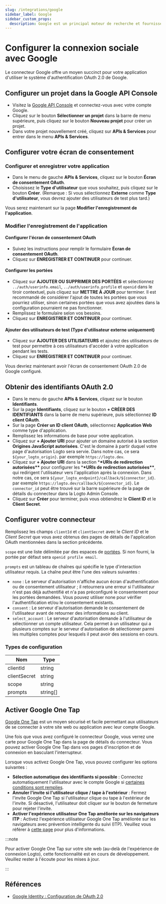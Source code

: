```yaml
---
slug: /integrations/google
sidebar_label: Google
sidebar_custom_props:
  description: Google est un principal moteur de recherche et fournisseur de services de messagerie.
---
```



# Configurer la connexion sociale avec Google

Le connecteur Google offre un moyen succinct pour votre application d'utiliser le système d'authentification OAuth 2.0 de Google.

<GuideTip />

## Configurer un projet dans la Google API Console

- Visitez la [Google API Console](https://console.developers.google.com) et connectez-vous avec votre compte Google.
- Cliquez sur le bouton **Sélectionner un projet** dans la barre de menu supérieure, puis cliquez sur le bouton **Nouveau projet** pour créer un projet.
- Dans votre projet nouvellement créé, cliquez sur **APIs & Services** pour entrer dans le menu **APIs & Services**.

## Configurer votre écran de consentement

### Configurer et enregistrer votre application

- Dans le menu de gauche **APIs & Services**, cliquez sur le bouton **Écran de consentement OAuth**.
- Choisissez le **Type d'utilisateur** que vous souhaitez, puis cliquez sur le bouton **Créer**. (Remarque : Si vous sélectionnez **Externe** comme **Type d'utilisateur**, vous devrez ajouter des utilisateurs de test plus tard.)

Vous serez maintenant sur la page **Modifier l'enregistrement de l'application**.

### Modifier l'enregistrement de l'application

#### Configurer l'écran de consentement OAuth

- Suivez les instructions pour remplir le formulaire **Écran de consentement OAuth**.
- Cliquez sur **ENREGISTRER ET CONTINUER** pour continuer.

#### Configurer les portées

- Cliquez sur **AJOUTER OU SUPPRIMER DES PORTÉES** et sélectionnez `../auth/userinfo.email`, `../auth/userinfo.profile` et `openid` dans le tiroir contextuel, puis cliquez sur **METTRE À JOUR** pour terminer. Il est recommandé de considérer l'ajout de toutes les portées que vous pourriez utiliser, sinon certaines portées que vous avez ajoutées dans la configuration pourraient ne pas fonctionner.
- Remplissez le formulaire selon vos besoins.
- Cliquez sur **ENREGISTRER ET CONTINUER** pour continuer.

#### Ajouter des utilisateurs de test (Type d'utilisateur externe uniquement)

- Cliquez sur **AJOUTER DES UTILISATEURS** et ajoutez des utilisateurs de test pour permettre à ces utilisateurs d'accéder à votre application pendant les tests.
- Cliquez sur **ENREGISTRER ET CONTINUER** pour continuer.

Vous devriez maintenant avoir l'écran de consentement OAuth 2.0 de Google configuré.

## Obtenir des identifiants OAuth 2.0

- Dans le menu de gauche **APIs & Services**, cliquez sur le bouton **Identifiants**.
- Sur la page **Identifiants**, cliquez sur le bouton **+ CRÉER DES IDENTIFIANTS** dans la barre de menu supérieure, puis sélectionnez **ID client OAuth**.
- Sur la page **Créer un ID client OAuth**, sélectionnez **Application Web** comme type d'application.
- Remplissez les informations de base pour votre application.
- Cliquez sur **+ Ajouter URI** pour ajouter un domaine autorisé à la section **Origines JavaScript autorisées**. C'est le domaine à partir duquel votre page d'autorisation Logto sera servie. Dans notre cas, ce sera `${your_logto_origin}`. par exemple `https://logto.dev`.
- Cliquez sur **+ Ajouter URI** dans la section \***\*URIs de redirection autorisées\*\*** pour configurer les \***\*URIs de redirection autorisées\*\***, qui redirigent l'utilisateur vers l'application après la connexion. Dans notre cas, ce sera `${your_logto_endpoint}/callback/${connector_id}`. par exemple `https://logto.dev/callback/${connector_id}`. Le `connector_id` peut être trouvé sur la barre supérieure de la page de détails du connecteur dans la Logto Admin Console.
- Cliquez sur **Créer** pour terminer, puis vous obtiendrez le **Client ID** et le **Client Secret**.

## Configurer votre connecteur

Remplissez les champs `clientId` et `clientSecret` avec le _Client ID_ et le _Client Secret_ que vous avez obtenus des pages de détails de l'application OAuth mentionnées dans la section précédente.

`scope` est une liste délimitée par des espaces de [portées](https://developers.google.com/identity/protocols/oauth2/scopes). Si non fourni, la portée par défaut sera `openid profile email`.

`prompts` est un tableau de chaînes qui spécifie le type d'interaction utilisateur requis. La chaîne peut être l'une des valeurs suivantes :

- `none` : Le serveur d'autorisation n'affiche aucun écran d'authentification ou de consentement utilisateur ; il retournera une erreur si l'utilisateur n'est pas déjà authentifié et n'a pas préconfiguré le consentement pour les portées demandées. Vous pouvez utiliser none pour vérifier l'authentification et/ou le consentement existants.
- `consent` : Le serveur d'autorisation demande le consentement de l'utilisateur avant de retourner des informations au client.
- `select_account` : Le serveur d'autorisation demande à l'utilisateur de sélectionner un compte utilisateur. Cela permet à un utilisateur qui a plusieurs comptes sur le serveur d'autorisation de sélectionner parmi les multiples comptes pour lesquels il peut avoir des sessions en cours.

### Types de configuration

| Nom          | Type     |
| ------------ | -------- |
| clientId     | string   |
| clientSecret | string   |
| scope        | string   |
| prompts      | string[] |

## Activer Google One Tap

[Google One Tap](https://developers.google.com/identity/gsi/web/guides/features) est un moyen sécurisé et facile permettant aux utilisateurs de se connecter à votre site web ou application avec leur compte Google.

Une fois que vous avez configuré le connecteur Google, vous verrez une carte pour Google One Tap dans la page de détails du connecteur. Vous pouvez activer Google One Tap dans vos pages d'inscription et de connexion en basculant l'interrupteur.

Lorsque vous activez Google One Tap, vous pouvez configurer les options suivantes :

- **Sélection automatique des identifiants si possible** : Connectez automatiquement l'utilisateur avec le compte Google si [certaines conditions sont remplies](https://developers.google.com/identity/gsi/web/guides/automatic-sign-in-sign-out).
- **Annuler l'invite si l'utilisateur clique / tape à l'extérieur** : Fermez l'invite Google One Tap si l'utilisateur clique ou tape à l'extérieur de l'invite. Si désactivé, l'utilisateur doit cliquer sur le bouton de fermeture pour rejeter l'invite.
- **Activer l'expérience utilisateur One Tap améliorée sur les navigateurs ITP** : Activez l'expérience utilisateur Google One Tap améliorée sur les navigateurs avec prévention intelligente du suivi (ITP). Veuillez vous référer à [cette page](https://developers.google.com/identity/gsi/web/guides/features#upgraded_ux_on_itp_browsers) pour plus d'informations.

:::note

Pour activer Google One Tap sur votre site web (au-delà de l'expérience de connexion Logto), cette fonctionnalité est en cours de développement. Veuillez rester à l'écoute pour les mises à jour.

:::

## Références

- [Google Identity : Configuration de OAuth 2.0](https://developers.google.com/identity/protocols/oauth2/openid-connect#appsetup)
